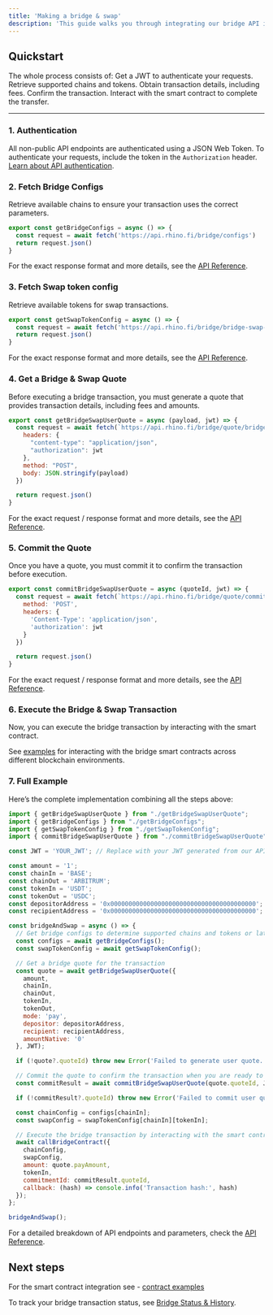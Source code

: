 ```yaml
---
title: 'Making a bridge & swap'
description: 'This guide walks you through integrating our bridge API into your application. By following these steps, you’ll be able to transfer and swap assets between chains using our API and smart contract interactions.'
---
```


## Quickstart

The whole process consists of:
<Steps>
  <Step title="Authentication">
    Get a JWT to authenticate your requests.
  </Step>
  <Step title="Fetching bridge configs">
    Retrieve supported chains and tokens.
  </Step>
  <Step title="Getting a quote">
    Obtain transaction details, including fees.
  </Step>
  <Step title="Committing the quote">
    Confirm the transaction.
  </Step>
  <Step title="Executing the bridge transaction">
    Interact with the smart contract to complete the transfer.
  </Step>
</Steps>

---

### 1. Authentication

All non-public API endpoints are authenticated using a JSON Web Token. To authenticate your requests, include the token in the `Authorization` header. [Learn about API authentication](/api-integration/authentication).

### 2. Fetch Bridge Configs
Retrieve available chains to ensure your transaction uses the correct parameters.

```javascript getBridgeConfigs.js
export const getBridgeConfigs = async () => {
  const request = await fetch('https://api.rhino.fi/bridge/configs')
  return request.json()
}
```
For the exact response format and more details, see the [API Reference](/api-reference/configs).


### 3. Fetch Swap token config
Retrieve available tokens for swap transactions.

```javascript
export const getSwapTokenConfig = async () => {
  const request = await fetch('https://api.rhino.fi/bridge/bridge-swap-token-configs')
  return request.json()
}
```
For the exact response format and more details, see the [API Reference](/api-reference/configs/get-all-token-configs-for-bridge-and-swap).

### 4. Get a Bridge & Swap Quote
Before executing a bridge transaction, you must generate a quote that provides transaction details, including fees and amounts.

```javascript getBridgeSwapUserQuote.js
export const getBridgeSwapUserQuote = async (payload, jwt) => {
  const request = await fetch(`https://api.rhino.fi/bridge/quote/bridge-swap/user`, {
    headers: {
      "content-type": "application/json",
      "authorization": jwt
    },
    method: "POST",
    body: JSON.stringify(payload)
  })

  return request.json()
}

```

For the exact request / response format and more details, see the [API Reference](/api-reference/quote/user-quote-for-bridge-&-swap).

### 5. Commit the Quote
Once you have a quote, you must commit it to confirm the transaction before execution.

```javascript commitBridgeSwapUserQuote.js
export const commitBridgeSwapUserQuote = async (quoteId, jwt) => {
  const request = await fetch(`https://api.rhino.fi/bridge/quote/commit/${quoteId}`, {
    method: 'POST',
    headers: {
      'Content-Type': 'application/json',
      'authorization': jwt
    }
  })

  return request.json()
}
```

For the exact request / response format and more details, see the [API Reference](/api-reference/quote/commit-quote).

### 6. Execute the Bridge & Swap Transaction
Now, you can execute the bridge transaction by interacting with the smart contract.

See [examples](/contracts/contract-examples) for interacting with the bridge smart contracts across different blockchain environments.

### 7. Full Example
Here’s the complete implementation combining all the steps above:

```javascript index.js
import { getBridgeSwapUserQuote } from "./getBridgeSwapUserQuote";
import { getBridgeConfigs } from "./getBridgeConfigs";
import { getSwapTokenConfig } from "./getSwapTokenConfig";
import { commitBridgeSwapUserQuote } from "./commitBridgeSwapUserQuote";

const JWT = 'YOUR_JWT'; // Replace with your JWT generated from our API

const amount = '1';
const chainIn = 'BASE';
const chainOut = 'ARBITRUM';
const tokenIn = 'USDT';
const tokenOut = 'USDC';
const depositorAddress = '0x0000000000000000000000000000000000000000'; // Replace with your depositor address
const recipientAddress = '0x0000000000000000000000000000000000000000'; // Replace with your recipient address

const bridgeAndSwap = async () => {
  // Get bridge configs to determine supported chains and tokens or later use for the contract call
  const configs = await getBridgeConfigs();
  const swapTokenConfig = await getSwapTokenConfig();

  // Get a bridge quote for the transaction
  const quote = await getBridgeSwapUserQuote({
    amount,
    chainIn,
    chainOut,
    tokenIn,
    tokenOut,
    mode: 'pay',
    depositor: depositorAddress,
    recipient: recipientAddress,
    amountNative: '0'
  }, JWT);

  if (!quote?.quoteId) throw new Error('Failed to generate user quote.');

  // Commit the quote to confirm the transaction when you are ready to send on-chain
  const commitResult = await commitBridgeSwapUserQuote(quote.quoteId, JWT);

  if (!commitResult?.quoteId) throw new Error('Failed to commit user quote.');

  const chainConfig = configs[chainIn];
  const swapConfig = swapTokenConfig[chainIn][tokenIn];

  // Execute the bridge transaction by interacting with the smart contract -- see contract examples section on exact implementation
  await callBridgeContract({
    chainConfig,
    swapConfig,
    amount: quote.payAmount,
    tokenIn,
    commitmentId: commitResult.quoteId,
    callback: (hash) => console.info('Transaction hash:', hash)
  });
};

bridgeAndSwap();
```

For a detailed breakdown of API endpoints and parameters, check the [API Reference](/api-reference/introduction).

## Next steps

For the smart contract integration see - [contract examples](/contracts/contract-examples)

To track your bridge transaction status, see [Bridge Status & History](/api-integration/status-history).

